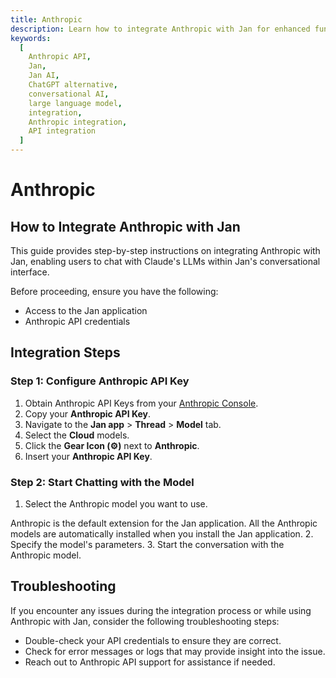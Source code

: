 ```yaml
---
title: Anthropic
description: Learn how to integrate Anthropic with Jan for enhanced functionality.
keywords:
  [
    Anthropic API,
    Jan,
    Jan AI,
    ChatGPT alternative,
    conversational AI,
    large language model,
    integration,
    Anthropic integration,
    API integration
  ]
---
```



# Anthropic

## How to Integrate Anthropic with Jan

This guide provides step-by-step instructions on integrating Anthropic with Jan, enabling users to chat with Claude's LLMs within Jan's conversational interface.

Before proceeding, ensure you have the following:
- Access to the Jan application
- Anthropic API credentials

## Integration Steps

<Steps>

### Step 1: Configure Anthropic API Key
1. Obtain Anthropic API Keys from your [Anthropic Console](https://console.anthropic.com/).
2. Copy your **Anthropic API Key**.
3. Navigate to the **Jan app** > **Thread** > **Model** tab.
4. Select the **Cloud** models.
5. Click the **Gear Icon (⚙️)** next to **Anthropic**.
6. Insert your **Anthropic API Key**.

### Step 2: Start Chatting with the Model

1. Select the Anthropic model you want to use.
<Callout type='info'>
Anthropic is the default extension for the Jan application. All the Anthropic models are automatically installed when you install the Jan application.
</Callout>
2. Specify the model's parameters.
3. Start the conversation with the Anthropic model.


</Steps>

## Troubleshooting

If you encounter any issues during the integration process or while using Anthropic with Jan, consider the following troubleshooting steps:

- Double-check your API credentials to ensure they are correct.
- Check for error messages or logs that may provide insight into the issue.
- Reach out to Anthropic API support for assistance if needed.